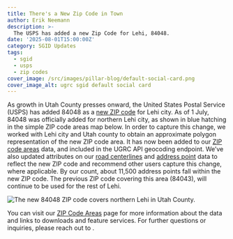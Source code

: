 ```yaml
---
title: There's a New Zip Code in Town
author: Erik Neemann
description: >-
  The USPS has added a new Zip Code for Lehi, 84048.
date: '2025-08-01T15:00:00Z'
category: SGID Updates
tags:
  - sgid
  - usps
  - zip codes
cover_image: /src/images/pillar-blog/default-social-card.png
cover_image_alt: ugrc sgid default social card
---
```



As growth in Utah County presses onward, the United States Postal Service (USPS) has added 84048 as a [new ZIP code](https://about.usps.com/newsroom/local-releases/ut/2025/0530-usps-adds-new-zip-code-in-rapidly-growing-lehi-area.htm) for Lehi city. As of 1 July, 84048 was officially added for northern Lehi city, as shown in blue hatching in the simple ZIP code areas map below. In order to capture this change, we worked with Lehi city and Utah county to obtain an approximate polygon representation of the new ZIP code area. It has now been added to our [ZIP code areas](/products/sgid/boundaries/zip-codes/) data, and included in the UGRC API geocoding endpoint. We’ve also updated attributes on our [road centerlines](/products/sgid/transportation/road-centerlines/) and [address point](/products/sgid/location/address-points/) data to reflect the new ZIP code and recommend other users capture this change, where applicable. By our count, about 11,500 address points fall within the new ZIP code. The previous ZIP code covering this area (84043), will continue to be used for the rest of Lehi.

<Image
  src={myImage}
  loading="eager"
  alt="The new 84048 ZIP code covers northern Lehi in Utah County."
/>

You can visit our [ZIP Code Areas](/products/sgid/boundaries/zip-codes/) page for more information about the data and links to downloads and feature services. For further questions or inquiries, please reach out to <Contacts inline subject={frontmatter.title} contactKey='zip_codes' />.
